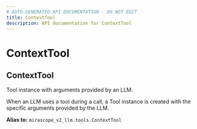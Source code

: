 ```yaml
---
# AUTO-GENERATED API DOCUMENTATION - DO NOT EDIT
title: ContextTool
description: API documentation for ContextTool
---
```


# ContextTool

## <ApiType type="Alias" path="responses/content/ContextTool" symbolName="ContextTool" /> ContextTool

Tool instance with arguments provided by an LLM.

When an LLM uses a tool during a call, a Tool instance is created with the specific
arguments provided by the LLM.


**Alias to:** `mirascope_v2_llm.tools.ContextTool`
